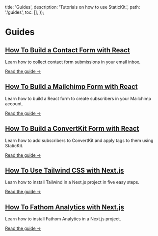 
  title: 'Guides',
  description: 'Tutorials on how to use StaticKit.',
  path: '/guides',
  toc: [],
});

# Guides

<div className="py-8 pr-8">
  <h2 className="pb-2 font-semibold text-xl text-gray-800 leading-normal tracking-snug">
    <a href="/guides/contact-form-react">How To Build a Contact Form with React</a>
  </h2>
  <p className="pb-3 text-gray-600 leading-normal">Learn how to collect contact form submissions in your email inbox.</p>
  <p>
    <a href="/guides/contact-form-react" className="text-indigo-600 font-semibold">
      Read the guide &rarr;
    </a>
  </p>
</div>

<div className="py-8 pr-8">
  <h2 className="pb-2 font-semibold text-xl text-gray-800 leading-normal tracking-snug">
    <a href="/guides/mailchimp-react">How To Build a Mailchimp Form with React</a>
  </h2>
  <p className="pb-3 text-gray-600 leading-normal">Learn how to build a React form to create subscribers in your Mailchimp account.</p>
  <p>
    <a href="/guides/mailchimp-react" className="text-indigo-600 font-semibold">
      Read the guide &rarr;
    </a>
  </p>
</div>

<div className="py-8 pr-8">
  <h2 className="pb-2 font-semibold text-xl text-gray-800 leading-normal tracking-snug">
    <a href="/guides/convertkit-react">How To Build a ConvertKit Form with React</a>
  </h2>
  <p className="pb-3 text-gray-600 leading-normal">Learn how to add subscribers to ConvertKit and apply tags to them using StaticKit.</p>
  <p>
    <a href="/guides/convertkit-react" className="text-indigo-600 font-semibold">
      Read the guide &rarr;
    </a>
  </p>
</div>

<div className="py-8 pr-8">
  <h2 className="pb-2 font-semibold text-xl text-gray-800 leading-normal tracking-snug">
    <a href="/guides/next-js-tailwind">How To Use Tailwind CSS with Next.js</a>
  </h2>
  <p className="pb-3 text-gray-600 leading-normal">Learn how to install Tailwind in a Next.js project in five easy steps.</p>
  <p>
    <a href="/guides/next-js-tailwind" className="text-indigo-600 font-semibold">
      Read the guide &rarr;
    </a>
  </p>
</div>

<div className="py-8 pr-8">
  <h2 className="pb-2 font-semibold text-xl text-gray-800 leading-normal tracking-snug">
    <a href="/guides/next-js-fathom-analytics">How To Fathom Analytics with Next.js</a>
  </h2>
  <p className="pb-3 text-gray-600 leading-normal">Learn how to install Fathom Analytics in a Next.js project.</p>
  <p>
    <a href="/guides/next-js-fathom-analytics" className="text-indigo-600 font-semibold">
      Read the guide &rarr;
    </a>
  </p>
</div>
